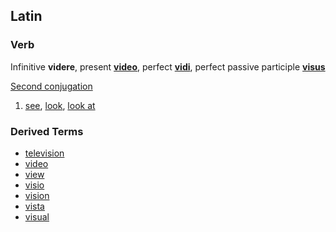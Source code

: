 ==Latin==
===Verb===
Infinitive '''videre''', present '''[[video]]''', perfect '''[[vidi]]''', perfect passive participle '''[[visus]]'''

[[Wiktionary Appendix:Latin second conjugation|Second conjugation]]

# [[see]], [[look]], [[look at]]

===Derived Terms===
*[[television]]
*[[video]]
*[[view]]
*[[visio]]
*[[vision]]
*[[vista]]
*[[visual]]
